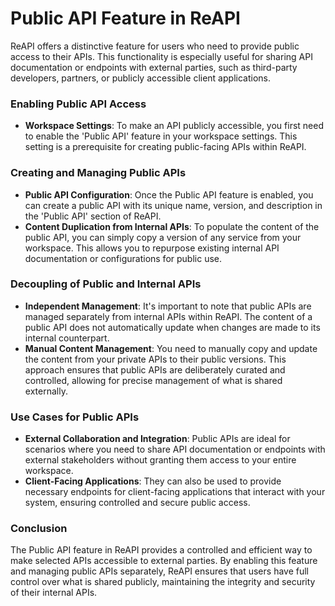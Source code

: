 # Public API Feature in ReAPI

ReAPI offers a distinctive feature for users who need to provide public access to their APIs. This functionality is especially useful for sharing API documentation or endpoints with external parties, such as third-party developers, partners, or publicly accessible client applications.

### Enabling Public API Access

- **Workspace Settings**: To make an API publicly accessible, you first need to enable the 'Public API' feature in your workspace settings. This setting is a prerequisite for creating public-facing APIs within ReAPI.

### Creating and Managing Public APIs

- **Public API Configuration**: Once the Public API feature is enabled, you can create a public API with its unique name, version, and description in the 'Public API' section of ReAPI.
- **Content Duplication from Internal APIs**: To populate the content of the public API, you can simply copy a version of any service from your workspace. This allows you to repurpose existing internal API documentation or configurations for public use.

### Decoupling of Public and Internal APIs

- **Independent Management**: It's important to note that public APIs are managed separately from internal APIs within ReAPI. The content of a public API does not automatically update when changes are made to its internal counterpart.
- **Manual Content Management**: You need to manually copy and update the content from your private APIs to their public versions. This approach ensures that public APIs are deliberately curated and controlled, allowing for precise management of what is shared externally.

### Use Cases for Public APIs

- **External Collaboration and Integration**: Public APIs are ideal for scenarios where you need to share API documentation or endpoints with external stakeholders without granting them access to your entire workspace.
- **Client-Facing Applications**: They can also be used to provide necessary endpoints for client-facing applications that interact with your system, ensuring controlled and secure public access.

### Conclusion

The Public API feature in ReAPI provides a controlled and efficient way to make selected APIs accessible to external parties. By enabling this feature and managing public APIs separately, ReAPI ensures that users have full control over what is shared publicly, maintaining the integrity and security of their internal APIs.
